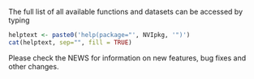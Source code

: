 The full list of all available functions and datasets can be accessed by typing
``` r
helptext <- paste0('help(package="', NVIpkg, '")')
cat(helptext, sep="", fill = TRUE)
```
Please check the NEWS for information on new features, bug fixes and other changes.

